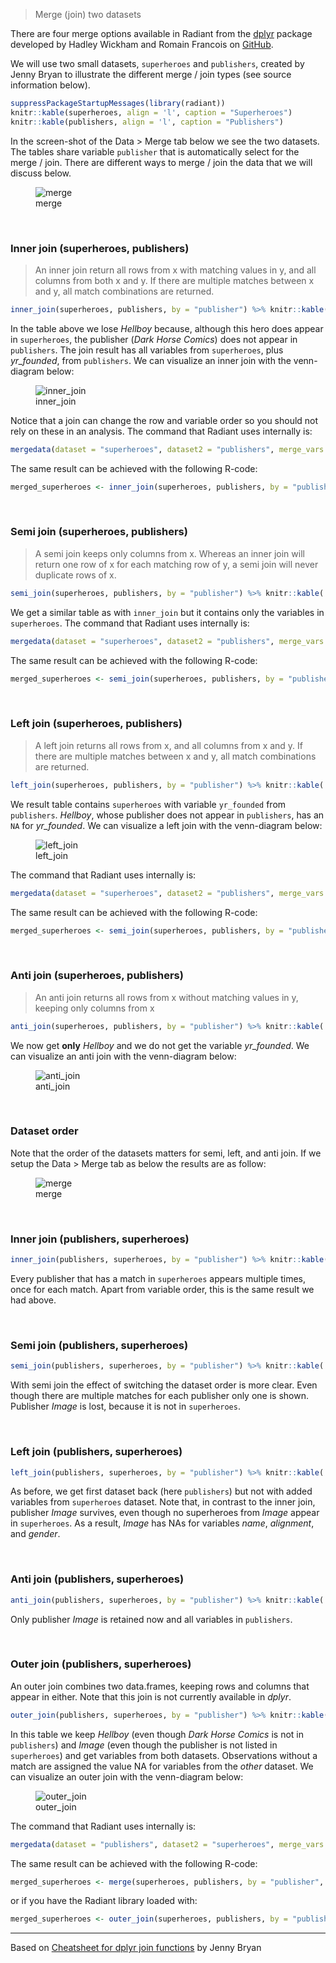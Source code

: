 > Merge (join) two datasets

There are four merge options available in Radiant from the [dplyr](http://www.rdocumentation.org/packages/dplyr) package developed by Hadley Wickham and Romain Francois on [GitHub](https://github.com/hadley/dplyr).

We will use two small datasets, `superheroes` and `publishers`, created by Jenny Bryan to illustrate the different merge / join types (see source information below).

```r
suppressPackageStartupMessages(library(radiant))
knitr::kable(superheroes, align = 'l', caption = "Superheroes")
knitr::kable(publishers, align = 'l', caption = "Publishers")
```

In the screen-shot of the Data > Merge tab below we see the two datasets. The tables share variable `publisher` that is automatically select for the merge / join. There are different ways to merge / join the data that we will discuss below.

![merge](figures/merge_heroes_publishers.png)

<br>


### Inner join (superheroes, publishers)

> An inner join return all rows from x with matching values in y, and all columns from both x and y. If there are multiple matches between x and y, all match combinations are returned.

```r
inner_join(superheroes, publishers, by = "publisher") %>% knitr::kable(., align = 'l')
```

In the table above we lose _Hellboy_ because, although this hero does appear in `superheroes`, the publisher (_Dark Horse Comics_) does not appear in `publishers`. The join result has all variables from `superheroes`, plus _yr\_founded_, from `publishers`. We can visualize an inner join with the venn-diagram below:

![inner_join](figures/inner_join.png)

Notice that a join can change the row and variable order so you should not rely on these in an analysis. The command that Radiant uses internally is:

```r
mergedata(dataset = "superheroes", dataset2 = "publishers", merge_vars = "publisher", merge_type = "left_join", merge_name = "merged_superheroes")
```

The same result can be achieved with the following R-code:

```r
merged_superheroes <- inner_join(superheroes, publishers, by = "publisher")
```

<br>

### Semi join (superheroes, publishers)

> A semi join keeps only columns from x. Whereas an inner join will return one row of x for each matching row of y, a semi join will never duplicate rows of x.

```r
semi_join(superheroes, publishers, by = "publisher") %>% knitr::kable(., align = 'l')
```

We get a similar table as with `inner_join` but it contains only the variables in `superheroes`. The command that Radiant uses internally is:

```r
mergedata(dataset = "superheroes", dataset2 = "publishers", merge_vars = "publisher", merge_type = "semi_join", merge_name = "merged_superheroes")
```

The same result can be achieved with the following R-code:

```r
merged_superheroes <- semi_join(superheroes, publishers, by = "publisher")
```

<br>

### Left join (superheroes, publishers)

> A left join returns all rows from x, and all columns from x and y. If there are multiple matches between x and y, all match combinations are returned.

 ```r
left_join(superheroes, publishers, by = "publisher") %>% knitr::kable(., align = 'l')
```

We result table contains `superheroes` with variable `yr_founded` from `publishers`. _Hellboy_, whose publisher does not appear in `publishers`, has an `NA` for _yr_founded_. We can visualize a left join with the venn-diagram below:

![left_join](figures/left_join.png)

The command that Radiant uses internally is:

```r
mergedata(dataset = "superheroes", dataset2 = "publishers", merge_vars = "publisher", merge_type = "semi_join", merge_name = "merged_superheroes")
```

The same result can be achieved with the following R-code:

```r
merged_superheroes <- semi_join(superheroes, publishers, by = "publisher")
```

<br>

### Anti join (superheroes, publishers)

> An anti join returns all rows from x without matching values in y, keeping only columns from x

```r
anti_join(superheroes, publishers, by = "publisher") %>% knitr::kable(., align = 'l')
```

We now get **only** _Hellboy_ and we do not get the variable _yr\_founded_. We can visualize an anti join with the venn-diagram below:

![anti_join](figures/anti_join.png)

<br>

### Dataset order

Note that the order of the datasets matters for semi, left, and anti join. If we setup the Data > Merge tab as below the results are as follow:

![merge](figures/merge_publishers_heroes.png)

<br>

### Inner join (publishers, superheroes)

```r
inner_join(publishers, superheroes, by = "publisher") %>% knitr::kable(., align = 'l')
```

Every publisher that has a match in `superheroes` appears multiple times, once for each match. Apart from variable order, this is the same result we had above.

<br>

### Semi join (publishers, superheroes)

```r
semi_join(publishers, superheroes, by = "publisher") %>% knitr::kable(., align = 'l')
```

With semi join the effect of switching the dataset order is more clear. Even though there are multiple matches for each publisher only one is shown. Publisher _Image_ is lost, because it is not in `superheroes`.

<br>

### Left join (publishers, superheroes)

```r
left_join(publishers, superheroes, by = "publisher") %>% knitr::kable(., align = 'l')
```

As before, we get first dataset back (here `publishers`) but not with added variables from `superheroes` dataset. Note that, in contrast to the inner join, publisher _Image_ survives, even though no superheroes from _Image_ appear in `superheroes`. As a result, _Image_ has NAs for variables _name_, _alignment_, and _gender_.

<br>

### Anti join (publishers, superheroes)

```r
anti_join(publishers, superheroes, by = "publisher") %>% knitr::kable(., align = 'l')
```

Only publisher _Image_ is retained now and all variables in `publishers`.

<br>

### Outer join (publishers, superheroes)

An outer join combines two data.frames, keeping rows and columns that appear in either. Note that this join is not currently available in _dplyr_.

```r
outer_join(publishers, superheroes, by = "publisher") %>% knitr::kable(., align = 'l')
```

In this table we keep _Hellboy_ (even though _Dark Horse Comics_ is not in `publishers`) and _Image_ (even though the publisher is not listed in `superheroes`) and get variables from both datasets. Observations without a match are assigned the value NA for variables from the _other_ dataset. We can visualize an outer join with the venn-diagram below:

![outer_join](figures/outer_join.png)

The command that Radiant uses internally is:

```r
mergedata(dataset = "publishers", dataset2 = "superheroes", merge_vars = "publisher", merge_type = "outer_join", merge_name = "merged_superheroes")
```

The same result can be achieved with the following R-code:

```r
merged_superheroes <- merge(superheroes, publishers, by = "publisher", all = TRUE)
```

or if you have the Radiant library loaded with:

```r
merged_superheroes <- outer_join(superheroes, publishers, by = "publisher")
```

---------------
Based on [Cheatsheet for dplyr join functions](http://stat545-ubc.github.io/bit001_dplyr-cheatsheet.html) by Jenny Bryan
